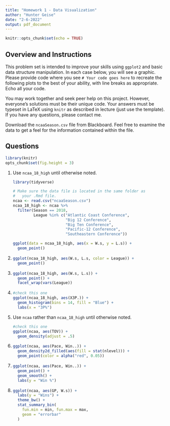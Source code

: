 ```yaml
---
title: "Homework 1 - Data Visualization"
author: "Hunter Geise"
date: "2-6-2022"
output: pdf_document
---
```


```r
knitr::opts_chunk$set(echo = TRUE)
```

## Overview and Instructions

This problem set is intended to improve your skills using `ggplot2` and basic data structure manipulation. In each case below, you will see a graphic.  Please provide code where you see `# Your code goes here` to recreate the following plots to the best of your ability, with line breaks as appropriate.  Echo all your code.

You may work together and seek peer help on this project. However, everyone's solutions must be their unique code. Your answers must be typeset in LaTeX using `knitr` as described in lecture (just use the template). If you have any questions, please contact me.

Download the `ncaaSeason.csv` file from Blackboard. Feel free to examine the data to get a feel for the information contained within the file.


\newpage
## Questions

```r
library(knitr)
opts_chunk$set(fig.height = 3)
```

1. Use `ncaa_18_high` until otherwise noted.

    ```r
    library(tidyverse)

    # Make sure the data file is located in the same folder as
    #   your .Rmd file.
    ncaa <- read.csv("ncaaSeason.csv")
    ncaa_18_high <- ncaa %>% 
      filter(Season == 2018,
             League %in% c("Atlantic Coast Conference",
                           "Big 12 Conference",
                           "Big Ten Conference",
                           "Pacific-12 Conference",
                           "Southeastern Conference"))
    
    ggplot(data = ncaa_18_high, aes(x = W.s, y = L.s)) + 
      geom_point()
    ```
    
\newpage

2. 

    ```r
    ggplot(ncaa_18_high, aes(W.s, L.s, color = League)) + 
      geom_point()
    ```

\newpage

3. 

    ```r
    ggplot(ncaa_18_high, aes(W.s, L.s)) + 
      geom_point() + 
      facet_wrap(vars(League))
    ```

\newpage

4. 

    ```r
    #check this one
    ggplot(ncaa_18_high, aes(X3P.)) + 
      geom_histogram(bins = 14, fill = "Blue") +
      labs(x = "3P%")
    ```
    
\newpage

5. Use `ncaa` rather than `ncaa_18_high` until otherwise noted.
    
    ```r
    #check this one
    ggplot(ncaa, aes(TOV)) + 
      geom_density(adjust = .5)
    ```
    
\newpage

6. 
    
    ```r
    ggplot(ncaa, aes(Pace, Win..)) + 
      geom_density2d_filled(aes(fill = stat(nlevel))) + 
      geom_point(color = alpha("red", 0.05)) 
      
    ```
    
\newpage

7. 

    ```r
    ggplot(ncaa, aes(Pace, Win..)) + 
      geom_point() +
      geom_smooth() + 
      labs(y = "Win %") 
    ```
    
\newpage

8. 

    ```r
    ggplot(ncaa, aes(GP, W.s)) + 
      labs(y = "Wins") +
      theme_bw() + 
      stat_summary_bin(
        fun.min = min, fun.max = max,
        geom = "errorbar" 
      )
    ```